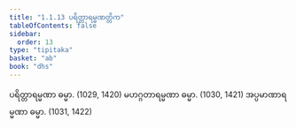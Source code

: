 ```yaml
---
title: "1.1.13 ပရိတ္တာရမ္မဏတ္တိက"
tableOfContents: false
sidebar:
  order: 13
type: "tipitaka"
basket: "ab"
book: "dhs"
---
```



<DynamicBreadcrumb />

<Division number="13" book="dhs" e="ch" v="29" p="2">

<Paragraph number="38" book="dhs">
ပရိတ္တာရမ္မဏာ ဓမ္မာ. (<Emphasis>1029, 1420</Emphasis>)
</Paragraph>

<Paragraph number="39" book="dhs">
မဟဂ္ဂတာရမ္မဏာ ဓမ္မာ. (<Emphasis>1030, 1421</Emphasis>)
</Paragraph>

<Paragraph number="40" book="dhs">
အပ္ပမာဏာရမ္မဏာ ဓမ္မာ. (<Emphasis>1031, 1422</Emphasis>)
</Paragraph>
</Division>